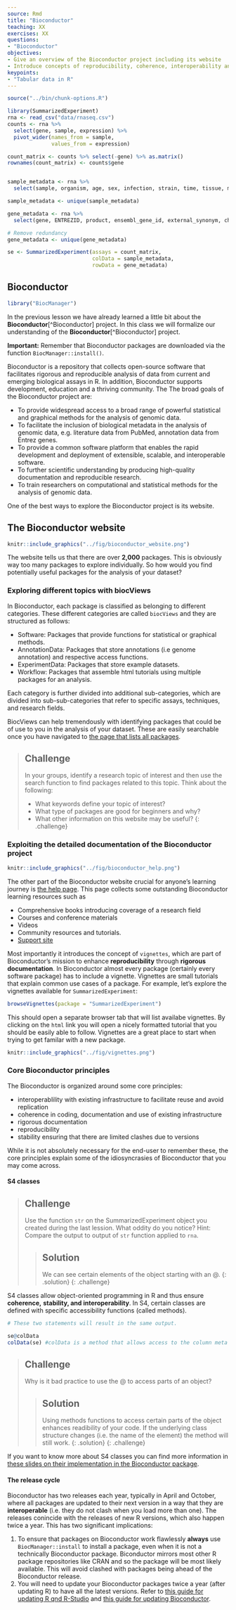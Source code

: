 ```yaml
---
source: Rmd
title: "Bioconductor"
teaching: XX
exercises: XX
questions:
- "Bioconductor"
objectives:
- Give an overview of the Bioconductor project including its website
- Introduce concepts of reproducibility, coherence, interoperability and stability
keypoints:
- "Tabular data in R"
---
```


```r
source("../bin/chunk-options.R")
```

```r
library(SummarizedExperiment)
rna <- read_csv("data/rnaseq.csv")
counts <- rna %>%
  select(gene, sample, expression) %>%
  pivot_wider(names_from = sample,
              values_from = expression)

count_matrix <- counts %>% select(-gene) %>% as.matrix()
rownames(count_matrix) <- counts$gene


sample_metadata <- rna %>%
  select(sample, organism, age, sex, infection, strain, time, tissue, mouse)

sample_metadata <- unique(sample_metadata)

gene_metadata <- rna %>%
  select(gene, ENTREZID, product, ensembl_gene_id, external_synonym, chromosome_name, gene_biotype, phenotype_description, hsapiens_homolog_associated_gene_name)

# Remove redundancy
gene_metadata <- unique(gene_metadata)

se <- SummarizedExperiment(assays = count_matrix,
                           colData = sample_metadata,
                           rowData = gene_metadata)
```


## Bioconductor

```r
library("BiocManager")
```

In the previous lesson we have already learned a little bit about the  **Bioconductor**[^Bioconductor] project. In this class we will formalize our
understanding of the **Bioconductor**[^Bioconductor] project. 

**Important:** Remember that Bioconductor packages are downloaded via the function
`BiocManager::install()`. 

Bioconductor is a repository that collects open-source software that facilitates 
rigorous and reproducible analysis of data from current and emerging 
biological assays in R. In addition, 
Bioconductor supports development, education and a thriving community. The
The broad goals of the Bioconductor project are:

* To provide widespread access to a broad range of powerful statistical and graphical methods for the analysis of genomic data.
* To facilitate the inclusion of biological metadata in the analysis of genomic data, e.g. literature data from PubMed, annotation data from Entrez genes.
* To provide a common software platform that enables the rapid development and deployment of extensible, scalable, and interoperable software.
* To further scientific understanding by producing high-quality documentation and reproducible research.
* To train researchers on computational and statistical methods for the analysis of genomic data.

One of the best ways to explore the Bioconductor project is its website.

## The Bioconductor website 

```r
knitr::include_graphics("../fig/bioconductor_website.png")
```

The website tells us that there are over **2,000** packages. This is obviously
way too many packages to explore individually. So how would you find potentially useful packages for the analysis of
your dataset?

### Exploring different topics with biocViews

In Bioconductor, each package is classified as belonging to different categories. 
These different categories are called `biocViews` and they are structured
as follows:

* Software: Packages that provide functions for statistical or graphical methods. 
* AnnotationData: Packages that store annotations (i.e genome annotation) and respective access functions.
* ExperimentData: Packages that store example datasets.
* Workflow: Packages that assemble html tutorials using multiple packages for an analysis.

Each category is further divided into additional sub-categories, which are
divided into sub-sub-categories that refer to specific assays, techniques, and
research fields.

BiocViews can help tremendously  with identifying packages that could be of use to
you in the analysis of your dataset. These are easily searchable once you have navigated 
to [the page that lists all packages](https://bioconductor.org/packages/release/BiocViews.html).

> ## Challenge
> In your groups, identify a research topic of interest and then use the search 
> function to find packages related to this topic.
> Think about the following:
> 
> * What keywords define your topic of interest?
> * What type of packages are good for beginners and why?
> * What other information on this website may be useful?
{: .challenge}

### Exploiting the detailed documentation of the Bioconductor project

```r
knitr::include_graphics("../fig/bioconductor_help.png")
```

The other part of the Bioconductor website crucial for anyone's learning journey
is [the help page](https://bioconductor.org/help/). This page collects some
outstanding Bioconductor learning resources such as

* Comprehensive books introducing coverage of a research field
* Courses and conference materials
* Videos
* Community resources and tutorials.
* [Support site](https://support.bioconductor.org/)

Most importantly it introduces the concept of `vignettes`, which are part of
Bioconductor's mission to enhance **reproducibility** through **rigorous documentation**.
In Bioconductor almost every package (certainly every software package) has to 
include a vignette. Vignettes are small tutorials that explain common use cases
of a package. For example, let's explore the vignettes available for 
`SummarizedExperiment`:

```r
browseVignettes(package = "SummarizedExperiment")
```

This should open a separate browser tab that will list availabe vignettes. By 
clicking on the `html` link you will open a nicely formatted tutorial that 
you should be easily able to follow. Vignettes are a great place to start when 
trying to get familar with a new package.

```r
knitr::include_graphics("../fig/vignettes.png")
```

### Core Bioconductor principles

The Bioconductor is organized around some core principles:

* interoperablility with existing infrastructure to facilitate reuse and
avoid replication
* coherence in coding, documentation and use of existing infrastructure
* rigorous documentation
* reproducibility
* stability ensuring that there are limited clashes due to versions

While it is not absolutely necessary for the end-user to remember these, the
core principles explain some of the idiosyncrasies of Bioconductor that you
may come across.

#### S4 classes

> ## Challenge
>
> Use the function `str` on the SummarizedExperiment object you created during
> the last lession. What oddity do you notice? 
> Hint: Compare the output to output of `str` function applied to `rna`.
>
> > ## Solution
> > 
> > 
> > We can see certain elements of the object starting with an @.
> {: .solution}
{: .challenge}

S4 classes allow object-oriented programming in R and thus ensure **coherence,**
**stability, and interoperability**. In S4, certain
classes are defined with specific accessibility functions (called methods). 

```r
# These two statements will result in the same output.

se@colData
colData(se) #colData is a method that allows access to the column meta data
```

> ## Challenge
>
> Why is it bad practice to use the @ to access parts of an object?
>
> > ## Solution
> > 
> > 
> > Using methods functions to access certain parts of the object enhances
> > readibility of your code. If the underlying class structure changes (i.e. the
> > name of the element) the method will still work.
> {: .solution}
{: .challenge}

If you want to know more about S4 classes you can find more information in
[these slides on their implementation in the Bioconductor package](https://bioconductor.org/packages/devel/bioc/vignettes/S4Vectors/inst/doc/S4QuickOverview.pdf).

#### The release cycle

Bioconductor has two releases each year, typically in April and October, where
all packages are updated to their next version in a way that they are 
**interoperable** (i.e. they do not clash when you load more than one). The releases
conincide with the releases of new R versions, which also happen twice a year. This has
two significant implications:

1) To ensure that packages on Bioconductor work flawlessly **always** use
`BiocManager::install` to install a package, even when it is not a technically
Bioconductor package. Biconductor mirrors most other R package repositories like
CRAN and so the package will be most likely available. This will avoid clashed
with packages being ahead of the Bioconductor release.
2) You will need to update your Bioconductor packages twice a year (after updating R) to have all the latest versions. Refer to [this guide for updating R qnd R-Studio](https://www.r-bloggers.com/2022/01/how-to-install-and-update-r-and-rstudio/)
and [this guide for updating Bioconductor](https://www.bioconductor.org/install/). 

